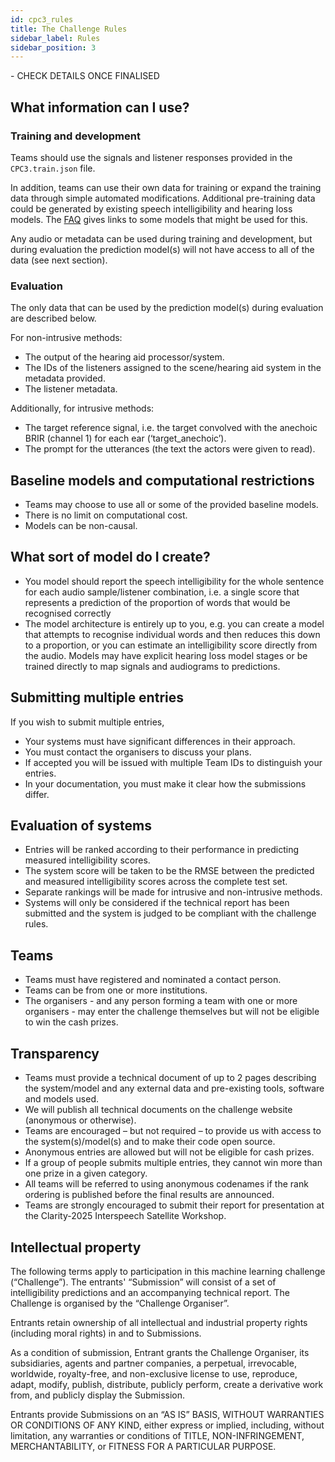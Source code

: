 ```yaml
---
id: cpc3_rules
title: The Challenge Rules
sidebar_label: Rules
sidebar_position: 3
---
```



<TodoBanner>
- CHECK DETAILS ONCE FINALISED
</TodoBanner>

## What information can I use?

### Training and development

Teams should use the signals and listener responses provided in the `CPC3.train.json` file.

In addition, teams can use their own data for training or expand the training data through simple automated modifications. Additional pre-training data could be generated by existing speech intelligibility and hearing loss models. The [FAQ](./cpc3_faq#data) gives links to some models that might be used for this.

Any audio or metadata can be used during training and development, but during evaluation the prediction model(s) will not have access to all of the data (see next section).

### Evaluation

The only data that can be used by the prediction model(s) during evaluation are described below.

For non-intrusive methods:

- The output of the hearing aid processor/system.
- The IDs of the listeners assigned to the scene/hearing aid system in the metadata provided.
- The listener metadata.

Additionally, for intrusive methods:

- The target reference signal, i.e. the target convolved with the anechoic BRIR (channel 1) for each ear (‘target_anechoic’).
- The prompt for the utterances (the text the actors were given to read).

## Baseline models and computational restrictions

- Teams may choose to use all or some of the provided baseline models.
- There is no limit on computational cost.
- Models can be non-causal.

## What sort of model do I create?

- You model should report the speech intelligibility for the whole sentence for each audio sample/listener combination, i.e. a single score that represents a prediction of the proportion of words that would be recognised correctly
- The model architecture is entirely up to you, e.g. you can create a model that attempts to recognise individual words and then reduces this down to a proportion, or you can estimate an intelligibility score directly from the audio. Models may have explicit hearing loss model stages or be trained directly to map signals and audiograms to predictions.

## Submitting multiple entries

If you wish to submit multiple entries,

- Your systems must have significant differences in their approach.
- You must contact the organisers to discuss your plans.
- If accepted you will be issued with multiple Team IDs to distinguish your entries.
- In your documentation, you must make it clear how the submissions differ.

## Evaluation of systems

- Entries will be ranked according to their performance in predicting measured intelligibility scores.
- The system score will be taken to be the RMSE between the predicted and measured intelligibility scores across the complete test set.
- Separate rankings will be made for intrusive and non-intrusive methods.
- Systems will only be considered if the technical report has been submitted and the system is judged to be compliant with the challenge rules.

## Teams

- Teams must have registered and nominated a contact person.
- Teams can be from one or more institutions.
- The organisers - and any person forming a team with one or more organisers - may enter the challenge themselves but will not be eligible to win the cash prizes.

## Transparency

- Teams must provide a technical document of up to 2 pages describing the system/model and any external data and pre-existing tools, software and models used.
- We will publish all technical documents on the challenge website (anonymous or otherwise).
- Teams are encouraged – but not required – to provide us with access to the system(s)/model(s) and to make their code open source.
- Anonymous entries are allowed but will not be eligible for cash prizes.
- If a group of people submits multiple entries, they cannot win more than one prize in a given category.
- All teams will be referred to using anonymous codenames if the rank ordering is published before the final results are announced.
- Teams are strongly encouraged to submit their report for presentation at the Clarity-2025 Interspeech Satellite Workshop.

## Intellectual property

The following terms apply to participation in this machine learning challenge (“Challenge”). The entrants'  “Submission” will consist of a set of intelligibility predictions and an accompanying technical report. The Challenge is organised by the “Challenge Organiser”.

Entrants retain ownership of all intellectual and industrial property rights (including moral rights) in and to Submissions.

As a condition of submission, Entrant grants the Challenge Organiser, its subsidiaries, agents and partner companies, a perpetual, irrevocable, worldwide, royalty-free, and non-exclusive license to use, reproduce, adapt, modify, publish, distribute, publicly perform, create a derivative work from, and publicly display the Submission.

Entrants provide Submissions on an “AS IS” BASIS, WITHOUT WARRANTIES OR CONDITIONS OF ANY KIND, either express or implied, including, without limitation, any warranties or conditions of TITLE, NON-INFRINGEMENT, MERCHANTABILITY, or FITNESS FOR A PARTICULAR PURPOSE.
